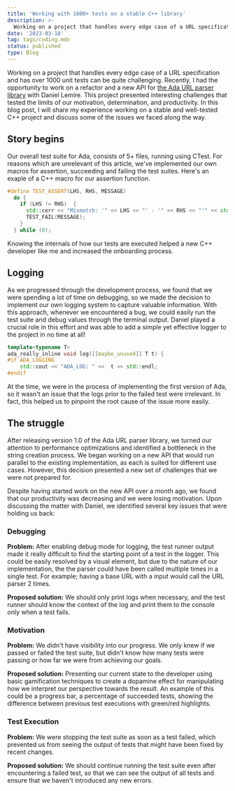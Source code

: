 ```yaml
---
title: 'Working with 1000+ tests on a stable C++ library'
description: >-
  Working on a project that handles every edge case of a URL specification and has over 1000 unit tests can be quite challenging. Recently, I had the opportunity to work on a refactor and a new API for the Ada URL Parser.
date: '2023-03-18'
tag: tags/coding.mdx
status: published
type: Blog
---
```


Working on a project that handles every edge case of a URL specification and has over 1000 unit tests can be quite challenging. Recently, I had the opportunity to work on a refactor and a new API for [the Ada URL parser library](https://github.com/ada-url/ada) with Daniel Lemire. This project presented interesting challenges that tested the limits of our motivation, determination, and productivity. In this blog post, I will share my experience working on a stable and well-tested C++ project and discuss some of the issues we faced along the way.

## Story begins

Our overall test suite for Ada, consists of 5+ files, running using CTest. For reasons which are unrelevant of this article, we've implemented our own macros for assertion, succeeding and failing the test suites. Here's an exaple of a C++ macro for our assertion function.

```cpp title="Definition of the TEST_ASSERT macro"
#define TEST_ASSERT(LHS, RHS, MESSAGE)                                         \
  do {                                                                         \
    if (LHS != RHS)  {                                                         \
      std::cerr << "Mismatch: '" << LHS << "' - '" << RHS << "'" << std::endl; \
      TEST_FAIL(MESSAGE);                                                      \
    }                                                                          \
  } while (0);
```

Knowing the internals of how our tests are executed helped a new C++ developer like me and increased the onboarding process.

## Logging

As we progressed through the development process, we found that we were spending a lot of time on debugging, so we made the decision to implement our own logging system to capture valuable information. With this approach, whenever we encountered a bug, we could easily run the test suite and debug values through the terminal output. Daniel played a crucial role in this effort and was able to add a simple yet effective logger to the project in no time at all!

```cpp title="Definition of our internal log function"
template<typename T>
ada_really_inline void log([[maybe_unused]] T t) {
#if ADA_LOGGING
    std::cout << "ADA_LOG: " <<  t << std::endl;
#endif
```

At the time, we were in the process of implementing the first version of Ada, so it wasn't an issue that the logs prior to the failed test were irrelevant. In fact, this helped us to pinpoint the root cause of the issue more easily.

## The struggle

After releasing version 1.0 of the Ada URL parser library, we turned our attention to performance optimizations and identified a bottleneck in the string creation process. We began working on a new API that would run parallel to the existing implementation, as each is suited for different use cases. However, this decision presented a new set of challenges that we were not prepared for.

Despite having started work on the new API over a month ago, we found that our productivity was decreasing and we were losing motivation. Upon discussing the matter with Daniel, we identified several key issues that were holding us back:

### Debugging

**Problem:** After enabling debug mode for logging, the test runner output made it really difficult to find the starting point of a test in the logger. This could be easily resolved by a visual element, but due to the nature of our implementation, the the parser could have been called multiple times in a single test. For example; having a base URL with a input would call the URL parser 2 times.

**Proposed solution:** We should only print logs when necessary, and the test runner should know the context of the log and print them to the console only when a test fails.

### Motivation

**Problem:** We didn't have visibility into our progress. We only knew if we passed or failed the test suite, but didn't know how many tests were passing or how far we were from achieving our goals.

**Proposed solution:** Presenting our current state to the developer using basic gamification techniques to create a dopamine effect for manipulating how we interpret our perspective towards the result. An example of this could be a progress bar, a percentage of succeeded tests, showing the difference between previous test executions with green/red highlights.

### Test Execution

**Problem:** We were stopping the test suite as soon as a test failed, which prevented us from seeing the output of tests that might have been fixed by recent changes.

**Proposed solution:** We should continue running the test suite even after encountering a failed test, so that we can see the output of all tests and ensure that we haven't introduced any new errors.
